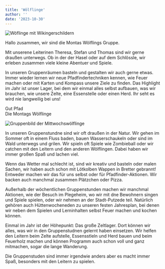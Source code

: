 ```yaml
---
title: 'Wölflinge'
author: ''
date: '2023-10-30'
---
```



<GroupOverview name="Monatgswölflinge" time="Montag ? - ?" age="ca. 7 - 10 Jahre"/>

![Wöflinge mit Wikingerschildern](/images/montags_woelflinge.jpeg)

Hallo zusammen, wir sind die Montas Wölflings Gruppe.

Mit unserene Leiterinen Theresa, Stefan und Thomas sind wir gerne draußen unterwegs. Ob in der der Hasel oder auf dem Schlössle, wir erleben zusammen viele kleine Abentuer und Spiele.

In unseren Gruppenräumen basteln und gestalten wir auch gerne etwas.
Immer wieder lernen wir neue Pfadfindertechniken kennen, wie Feuer machen oder mit Karten und Kompass unsere Ziele zu finden.
Das Highlight im Jahr ist unser Lager, bei dem wir einmal alles selbst aufbauen, was wir brauchen, wie unsere Zelte, eine Essenstelle oder einen Herd.
Ihr seht es wird nie langweilig bei uns!

Gut Pfad<br/>
Die Montags Wölflinge

<GroupOverview name="Mittwochswölflinge" time="Mittowch 18:15 - 20:15" age="ca. 7 - 10 Jahre"/>

![Gruppenbild der Mittwochswölflinge](/images/mittwochs_woelflinge.jpeg)

In unseren Gruppenstundne sind wir oft draußen in der Natur.
Wir gehen im Sommer oft in einem Fluss baden, bauen Wasserschaukeln oder sind im Wald unterwegs und grilen. Wir spieln oft Spiele wie Zombieball oder wir catchen mit den Leitern und den anderen Wölflingen. Dabei haben wir immer großen Spaß und lachen viel.

Wenn das Wetter mal schlecht ist, sind wir kreativ und basteln oder malen Sachen, wir haben auch schon mit Lötkolben Wappen in Bretter gebrannt!
Entweder machen wir das für uns selbst oder für Pfadfinder-Aktionen. Wir backen auch manchmal zusammen Plätzchen oder Pizza.

Außerhalb der wöchentlichen Gruppenstunden machen wir manchmal Aktionen, wie der Besuch im Plegeheim, wo wir mit dne Bewohnern singen und Spiele spielen, oder wir nehmen an der Stadt-Putzede teil.
Natürlich gehören auch Hüttenwocheneden zu unseren festen Jahresplan, bei denen wir neben dem Spielen und Lerninhalten selbst Feuer machen und kochen können.

Einmal im Jahr ist der Höhepunkt: Das große Zeltlager. Dort können wir alles, was wir in den Gruppenstudnen gelernt haben einsetzen. 
Wir helfen den Leitern beim Zelte aufstelle, Essensstleln und Herd bauen und beim Feuerholz machen und können Programm auch schon voll und ganz mitmachen, sogar die lange Wanderung.

Die Gruppenstuden sind immer irgendwie anders aber es macht immer Spaß, besonders mit den Leitern zu spielen.